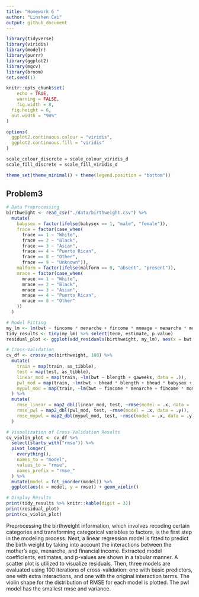 ```yaml
---
title: "Homework 6 "
author: "Linshen Cai"
output: github_document
---
```


```r
library(tidyverse)
library(viridis)
library(modelr)
library(purrr)
library(ggplot2)
library(mgcv)
library(broom)
set.seed(1)

knitr::opts_chunk$set(
	echo = TRUE,
	warning = FALSE,
	fig.width = 8, 
  fig.height = 6,
  out.width = "90%"
)

options(
  ggplot2.continuous.colour = "viridis",
  ggplot2.continuous.fill = "viridis"
)

scale_colour_discrete = scale_colour_viridis_d
scale_fill_discrete = scale_fill_viridis_d

theme_set(theme_minimal() + theme(legend.position = "bottom"))
```

## Problem3

```r

# Data Preprocessing
birthweight <- read_csv("./data/birthweight.csv") %>%
  mutate(
    babysex = factor(ifelse(babysex == 1, "male", "female")),
    frace = factor(case_when(
      frace == 1 ~ "White",
      frace == 2 ~ "Black",
      frace == 3 ~ "Asian",
      frace == 4 ~ "Puerto Rican",
      frace == 8 ~ "Other",
      frace == 9 ~ "Unknown")),
    malform = factor(ifelse(malform == 0, "absent", "present")),
    mrace = factor(case_when(
      mrace == 1 ~ "White",
      mrace == 2 ~ "Black",
      mrace == 3 ~ "Asian",
      mrace == 4 ~ "Puerto Rican",
      mrace == 8 ~ "Other"
    ))
  )

# Model Fitting
my_lm <- lm(bwt ~ fincome * menarche + fincome * momage + menarche * momage, data = birthweight)
tidy_results <- tidy(my_lm) %>% select(term, estimate, p.value)
residual_plot <- ggplot(add_residuals(birthweight, my_lm), aes(x = bwt, y = resid)) + geom_point()

# Cross-Validation
cv_df <- crossv_mc(birthweight, 100) %>%
  mutate(
    train = map(train, as_tibble),
    test = map(test, as_tibble),
    linear_mod = map(train, ~lm(bwt ~ blength + gaweeks, data = .)),
    pwl_mod = map(train, ~lm(bwt ~ bhead * blength + bhead * babysex + blength * babysex, data = .)),
    mypwl_mod = map(train, ~lm(bwt ~ fincome * menarche + fincome * momage + menarche * momage, data = .))
  ) %>%
  mutate(
    rmse_linear = map2_dbl(linear_mod, test, ~rmse(model = .x, data = .y)),
    rmse_pwl = map2_dbl(pwl_mod, test, ~rmse(model = .x, data = .y)),
    rmse_mypwl = map2_dbl(mypwl_mod, test, ~rmse(model = .x, data = .y))
  )

# Visualization of Cross-Validation Results
cv_violin_plot <- cv_df %>%
  select(starts_with("rmse")) %>%
  pivot_longer(
    everything(),
    names_to = "model",
    values_to = "rmse",
    names_prefix = "rmse_"
  ) %>%
  mutate(model = fct_inorder(model)) %>%
  ggplot(aes(x = model, y = rmse)) + geom_violin()

# Display Results
print(tidy_results %>% knitr::kable(digit = 3))
print(residual_plot)
print(cv_violin_plot)

```

Preprocessing the birthweight information, which involves recoding certain categories and transforming categorical variables to factors, is the first step in the modeling process. Next, a linear regression model is fitted to predict the birth weight by taking into account the interactions between the mother's age, menarche, and financial income. Extracted model coefficients, estimates, and p-values are shown in a tabular manner. A scatter plot is utilized to visualize residuals. Then, three models are evaluated using 100 iterations of cross-validation: one with basic predictors, one with extra interactions, and one with the original interaction terms. The violin shape for the distribution of RMSE for each model is plotted. The pwl model has the smallest rmse and variance.





